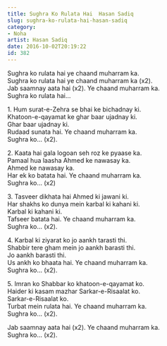 ```yaml
---
title: Sughra Ko Rulata Hai  Hasan Sadiq
slug: sughra-ko-rulata-hai-hasan-sadiq
category: 
- Noha
artist: Hasan Sadiq
date: 2016-10-02T20:19:22
id: 382
---
```


<p>Sughra ko rulata hai ye chaand muharram ka.<br />
Sughra ko rulata hai ye chaand muharram ka (x2).<br />
Jab saamnay aata hai (x2). Ye chaand muharram ka.<br />
Sughra ko rulata hai…</p>
<p>1. Hum surat-e-Zehra se bhai ke bichadnay ki.<br />
Khatoon-e-qayamat ke ghar baar ujadnay ki.<br />
Ghar baar ujadnay ki.<br />
Rudaad sunata hai. Ye chaand muharram ka.<br />
Sughra ko… (x2).</p>
<p>2. Kaata hai gala logoan seh roz ke pyaase ka.<br />
Pamaal hua laasha Ahmed ke nawasay ka.<br />
Ahmed ke nawasay ka.<br />
Har ek ko batata hai. Ye chaand muharram ka.<br />
Sughra ko… (x2)</p>
<p>3. Tasveer dikhata hai Ahmed ki jawani ki.<br />
Har shakhs ko dunya mein karbal ki kahani ki.<br />
Karbal ki kahani ki.<br />
Tafseer batata hai. Ye chaand muharram ka.<br />
Sughra ko… (x2).</p>
<p>4. Karbal ki ziyarat ko jo aankh tarasti thi.<br />
Shabbir tere gham mein jo aankh barasti thi.<br />
Jo aankh barasti thi.<br />
Us ankh ko bhaata hai. Ye chaand muharram ka.<br />
Sughra ko… (x2).</p>
<p>5. Imran ko Shabbar ko khatoon-e-qayamat ko.<br />
Haider ki kasam mazhar Sarkar-e-Risaalat ko.<br />
Sarkar-e-Risaalat ko.<br />
Turbat mein rulata hai. Ye chaand muharram ka.<br />
Sughra ko… (x2).</p>
<p>Jab saamnay aata hai (x2). Ye chaand muharram ka.<br />
Sughra ko… (x2).</p>